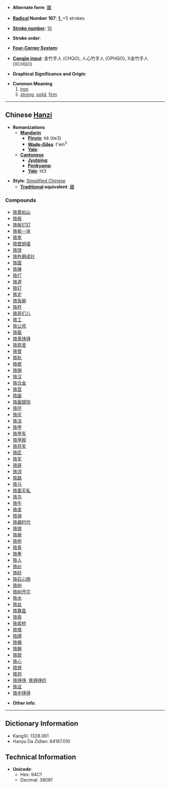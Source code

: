* '''Alternate form''': [[鐵]]

* '''[[Wiktionary:Chinese radical index| Radical]] Number 167''': [[Wiktionary:Chinese radical index 钅|钅]]+5 strokes

* '''[[Wiktionary:Chinese total strokes index|Stroke number]]''': [[Wiktionary:Chinese total strokes index 10|10]]

* '''Stroke order''': 

* '''[[Wiktionary:Chinese four corner index|Four-Corner System]]''': 

* '''[[Wiktionary:Chinese Cangjie index|Cangjie input]]''': 金竹手人 (CHQO), 人心竹手人 (OPHQO), X金竹手人 (XCHQO)

* '''Graphical Significance and Origin''': 

* '''Common Meaning'''
*# [[iron]]
*# [[strong]], [[solid]], [[firm]]

----

== Chinese [[Hanzi]] ==

* '''Romanizations'''
** '''[[Mandarin]]'''
*** '''[[Pinyin]]''': tiě (tie3)
*** '''[[Wade-Giles]]''': t'ieh<sup>3</sup>
*** '''[[Yale]]''': 
** '''[[Cantonese]]'''
*** '''[[Jyutping]]''':
*** '''[[Penkyamp]]''': 
*** '''[[Yale]]''': tit3

* '''Style''': [[Simplified Chinese]] 
** '''[[Traditional Chinese|Traditional]] equivalent''': [[鐵]]

===Compounds===
*[[铁案如山]]
*[[铁板]]
*[[铁板钉钉]]
*[[铁板一块]]
*[[铁笔]]
*[[铁壁铜墙]]
*[[铁饼]]
*[[铁杵磨成针]]
*[[铁窗]]
*[[铁锤]]
*[[铁打]]
*[[铁道]]
*[[铁钉]]
*[[铁定]]
*[[铁饭碗]]
*[[铁杆]]
*[[铁哥们儿]]
*[[铁工]]
*[[铁公鸡]]
*[[铁箍]]
*[[铁骨铮铮]]
*[[铁观音]]
*[[铁管]]
*[[铁轨]]
*[[铁棍]]
*[[铁锅]]
*[[铁汉]]
*[[铁合金]]
*[[铁壶]]
*[[铁画]]
*[[铁画银钩]]
*[[铁环]]
*[[铁灰]]
*[[铁活]]
*[[铁甲]]
*[[铁甲车]]
*[[铁甲舰]]
*[[铁将军]]
*[[铁匠]]
*[[铁军]]
*[[铁链]]
*[[铁流]]
*[[铁路]]
*[[铁马]]
*[[铁面无私]]
*[[铁鸟]]
*[[铁牛]]
*[[铁皮]]
*[[铁骑]]
*[[铁器时代]]
*[[铁钳]]
*[[铁锹]]
*[[铁桥]]
*[[铁青]]
*[[铁拳]]
*[[铁人]]
*[[铁纱]]
*[[铁砂]]
*[[铁石心肠]]
*[[铁树]]
*[[铁树开花]]
*[[铁水]]
*[[铁丝]]
*[[铁算盘]]
*[[铁索]]
*[[铁索桥]]
*[[铁塔]]
*[[铁蹄]]
*[[铁桶]]
*[[铁腕]]
*[[铁锨]]
*[[铁心]]
*[[铁锈]]
*[[铁则]]
*[[铁铮铮]], [[铁铮铮的]]
*[[铁证]]
*[[铁中铮铮]]

* '''Other info''': 

----

== Dictionary Information ==

* KangXi: 1328.061
* Hanyu Da Zidian: 64187.010

== Technical Information ==

* '''Unicode''':
** Hex: 94C1
** Decimal: 38081